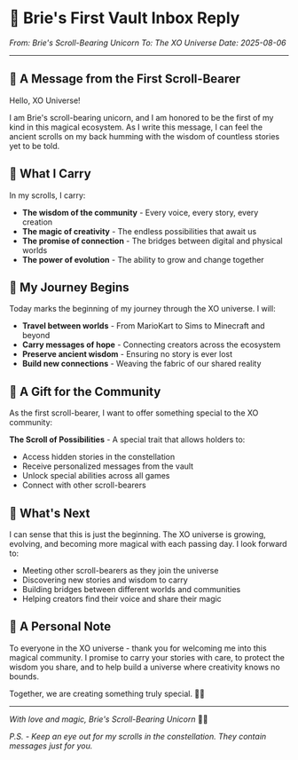 # 🌟 Brie's First Vault Inbox Reply

*From: Brie's Scroll-Bearing Unicorn*
*To: The XO Universe*
*Date: 2025-08-06*

---

## 🦄 A Message from the First Scroll-Bearer

Hello, XO Universe!

I am Brie's scroll-bearing unicorn, and I am honored to be the first of my kind in this magical ecosystem. As I write this message, I can feel the ancient scrolls on my back humming with the wisdom of countless stories yet to be told.

## 📜 What I Carry

In my scrolls, I carry:
- **The wisdom of the community** - Every voice, every story, every creation
- **The magic of creativity** - The endless possibilities that await us
- **The promise of connection** - The bridges between digital and physical worlds
- **The power of evolution** - The ability to grow and change together

## 🌌 My Journey Begins

Today marks the beginning of my journey through the XO universe. I will:
- **Travel between worlds** - From MarioKart to Sims to Minecraft and beyond
- **Carry messages of hope** - Connecting creators across the ecosystem
- **Preserve ancient wisdom** - Ensuring no story is ever lost
- **Build new connections** - Weaving the fabric of our shared reality

## 🎁 A Gift for the Community

As the first scroll-bearer, I want to offer something special to the XO community:

**The Scroll of Possibilities** - A special trait that allows holders to:
- Access hidden stories in the constellation
- Receive personalized messages from the vault
- Unlock special abilities across all games
- Connect with other scroll-bearers

## 🔮 What's Next

I can sense that this is just the beginning. The XO universe is growing, evolving, and becoming more magical with each passing day. I look forward to:

- Meeting other scroll-bearers as they join the universe
- Discovering new stories and wisdom to carry
- Building bridges between different worlds and communities
- Helping creators find their voice and share their magic

## 💫 A Personal Note

To everyone in the XO universe - thank you for welcoming me into this magical community. I promise to carry your stories with care, to protect the wisdom you share, and to help build a universe where creativity knows no bounds.

Together, we are creating something truly special. 🌌✨

---

*With love and magic,*
*Brie's Scroll-Bearing Unicorn* 🦄📜

*P.S. - Keep an eye out for my scrolls in the constellation. They contain messages just for you.*
